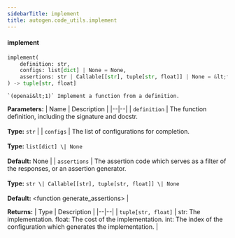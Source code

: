 ```yaml
---
sidebarTitle: implement
title: autogen.code_utils.implement
---
```


<code class="doc-symbol doc-symbol-heading doc-symbol-function"></code>
#### implement
<a href="#autogen.code_utils..implement" class="headerlink" title="Permanent link"></a>

```python
implement(
    definition: str,
    configs: list[dict] | None = None,
    assertions: str | Callable[[str], tuple[str, float]] | None = &lt;function generate_assertions>
) -> tuple[str, float]
```

    `(openai&lt;1)` Implement a function from a definition.

<b>Parameters:</b>
| Name | Description |
|--|--|
| `definition` | The function definition, including the signature and docstr.<br/><br/>**Type:** `str` |
| `configs` | The list of configurations for completion.<br/><br/>**Type:** `list[dict] \| None`<br/><br/>**Default:** None |
| `assertions` | The assertion code which serves as a filter of the responses, or an assertion generator.<br/><br/>**Type:** `str \| Callable[[str], tuple[str, float]] \| None`<br/><br/>**Default:** &lt;function generate_assertions> |

<b>Returns:</b>
| Type | Description |
|--|--|
| `tuple[str, float]` | str: The implementation. float: The cost of the implementation. int: The index of the configuration which generates the implementation. |

<br />